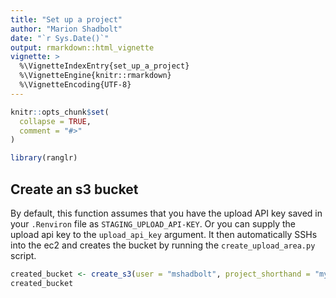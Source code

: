 ```yaml
---
title: "Set up a project"
author: "Marion Shadbolt"
date: "`r Sys.Date()`"
output: rmarkdown::html_vignette
vignette: >
  %\VignetteIndexEntry{set_up_a_project}
  %\VignetteEngine{knitr::rmarkdown}
  %\VignetteEncoding{UTF-8}
---
```


```r
knitr::opts_chunk$set(
  collapse = TRUE,
  comment = "#>"
)
```

```r
library(ranglr)
```


## Create an s3 bucket

By default, this function assumes that you have the upload API key saved in your `.Renviron` file as `STAGING_UPLOAD_API-KEY`. Or you can supply the upload api key to the `upload_api_key` argument. It then automatically SSHs into the ec2 and creates the bucket by running the `create_upload_area.py` script.

```r
created_bucket <- create_s3(user = "mshadbolt", project_shorthand = "my-cool-project")
created_bucket
```

